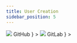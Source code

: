 ```yaml
---
title: User Creation
sidebar_position: 5
---
```



<Tabs groupId="git_provider" defaultValue="github" queryString>
    <TabItem 
      attributes={{className: styles.github}}
      value="github" 
      label={
        <div className="git-tab">
          <img src="https://assets.kubefirst.com/console/github.svg" />
          <span>GitHub</span>
        </div>
      }
    >
      <GitHubUserCreation />
    </TabItem>
    <TabItem 
      value="gitlab"
      attributes={{className: styles.gitlab}}
      label={
        <div className="git-tab">
          <img src="https://assets.kubefirst.com/console/gitlab.svg" />
          <span>GitLab</span>
        </div>
      }
    >
      <GitLabUserCreation />
    </TabItem>
</Tabs>